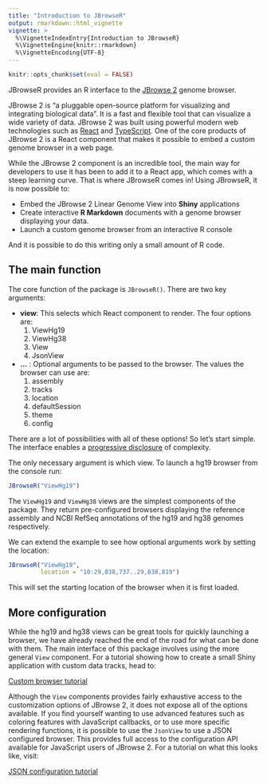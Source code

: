 ```yaml
---
title: "Introduction to JBrowseR"
output: rmarkdown::html_vignette
vignette: >
  %\VignetteIndexEntry{Introduction to JBrowseR}
  %\VignetteEngine{knitr::rmarkdown}
  %\VignetteEncoding{UTF-8}
---
```


```r
knitr::opts_chunk$set(eval = FALSE)
```

JBrowseR provides an R interface to the [JBrowse 2](https://jbrowse.org/jb2/) genome browser.

JBrowse 2 is "a pluggable open-source platform for visualizing and integrating biological data".
It is a fast and flexible tool that can visualize a wide variety of data.
JBrowse 2 was built using powerful modern web technologies such as [React](https://reactjs.org/) and [TypeScript](https://www.typescriptlang.org/).
One of the core products of JBrowse 2 is a React component that makes it possible to embed a custom genome browser in a web page.

While the JBrowse 2 component is an incredible tool, the main way for developers to use it has been to add it to a React app, which comes with a steep learning curve. 
That is where JBrowseR comes in!
Using JBrowseR, it is now possible to:

- Embed the JBrowse 2 Linear Genome View into **Shiny** applications
- Create interactive **R Markdown** documents with a genome browser displaying your data.
- Launch a custom genome browser from an interactive R console

And it is possible to do this writing only a small amount of R code.

## The main function

The core function of the package is `JBrowseR()`. There are two key arguments:

- **view**: This selects which React component to render. The four options are:
  1. ViewHg19
  2. ViewHg38
  3. View
  4. JsonView
- **...** : Optional arguments to be passed to the browser. The values the browser can use are:
  1. assembly
  2. tracks
  3. location
  4. defaultSession
  5. theme
  6. config

There are a lot of possibilities with all of these options! 
So let's start simple. 
The interface enables a [progressive disclosure](https://en.wikipedia.org/wiki/Progressive_disclosure) of complexity.

The only necessary argument is which view. To launch a hg19 browser from the console run:

```r
JBrowseR("ViewHg19")
```

The `ViewHg19` and `ViewHg38` views are the simplest components of the package.
They return pre-configured browsers displaying the reference assembly and NCBI RefSeq annotations of the hg19 and hg38 genomes respectively.

We can extend the example to see how optional arguments work by setting the location:

```r
JBrowseR("ViewHg19",
         location = "10:29,838,737..29,838,819")
```

This will set the starting location of the browser when it is first loaded.

## More configuration

While the hg19 and hg38 views can be great tools for quickly launching a browser, we have already reached the end of the road for what can be done with them. 
The main interface of this package involves using the more general `View` component.
For a tutorial showing how to create a small Shiny application with custom data tracks, head to:

[Custom browser tutorial](https://gmod.github.io/JBrowseR/articles/custom-browser-tutorial.html)

Although the `View` components provides fairly exhaustive access to the customization options of JBrowse 2, it does not expose all of the options available.
If you find yourself wanting to use advanced features such as coloring features with JavaScript callbacks, or to use more specific rendering functions, it is possible to use the `JsonView` to use a JSON configured browser.
This provides full access to the configuration API available for JavaScript users of JBrowse 2.
For a tutorial on what this looks like, visit:

[JSON configuration tutorial](https://gmod.github.io/JBrowseR/articles/json-tutorial.html)
